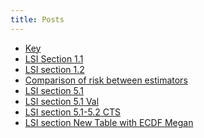 ```yaml
---
title: Posts
---
```


- [Key](2018-05-09-notation-key.html)
- [LSI Section 1.1](2018-05-10-lsi-1-1.html)
- [LSI section 1.2](2018-05-11-lsi-1-2.html)
- [Comparison of risk between estimators](2018-07-10-risk-diff-js.html)
- [LSI section 5.1](2018-07-17-lsi-5-1.html)
- [LSI section 5.1 Val](lsi-5-vfw.html)
- [LSI section 5.1-5.2 CTS](2018-07-18-CTS_locfdr.html)
- [LSI section New Table with ECDF Megan](SEDS_Updated_Table_5.1.html)
